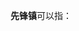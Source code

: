 '''先锋镇'''可以指：
{{PRC admin/disambig|15/08/23/102/000|23/12/21/106/000|32/06/12/121/000|50/01/16/116/000|51/13/24/108/000|53/01/29/109/000}}
{{disambig|cat=三字中国镇名消歧义}}